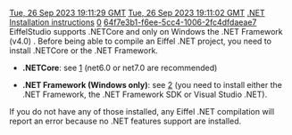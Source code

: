 [[Property:modification_date|Tue, 26 Sep 2023 19:11:29 GMT]]
[[Property:publication_date|Tue, 26 Sep 2023 19:11:02 GMT]]
[[Property:title|.NET Installation instructions]]
[[Property:weight|0]]
[[Property:uuid|64f7e3b1-f6ee-5cc4-1006-2fc4dfdaeae7]]
EiffelStudio supports .NETCore and only on Windows the .NET Framework (v4.0) .
Before being able to compile an Eiffel .NET project, you need to install .NETCore or the .NET Framework.

* '''.NETCore''': see [https://learn.microsoft.com/en-us/dotnet/core/install/]  (net6.0 or net7.0 are recommended)

* '''.NET Framework (Windows only)''': see [https://learn.microsoft.com/en-us/dotnet/framework/install/] (you need to install either the .NET Framework, the .NET Framework SDK or Visual Studio .NET).

If you do not have any of those installed, any Eiffel .NET compilation will report an error because no .NET features support are installed. 

